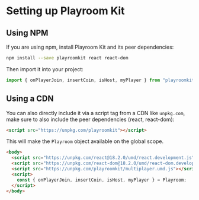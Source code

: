 # Setting up Playroom Kit

## Using NPM

If you are using npm, install Playroom Kit and its peer dependencies:

```bash copy
npm install --save playroomkit react react-dom
```

Then import it into your project:

```js copy
import { onPlayerJoin, insertCoin, isHost, myPlayer } from "playroomkit";
```

## Using a CDN

You can also directly include it via a script tag from a CDN like `unpkg.com`, make sure to also include the peer dependencies (react, react-dom):

```html copy
<script src="https://unpkg.com/playroomkit"></script>
```

This will make the `Playroom` object available on the global scope.

```html copy
<body>
  <script src="https://unpkg.com/react@18.2.0/umd/react.development.js"></script>
  <script src="https://unpkg.com/react-dom@18.2.0/umd/react-dom.development.js"></script>
  <script src="https://unpkg.com/playroomkit/multiplayer.umd.js"></script>
  <script>
    const { onPlayerJoin, insertCoin, isHost, myPlayer } = Playroom;
  </script>
</body>
```